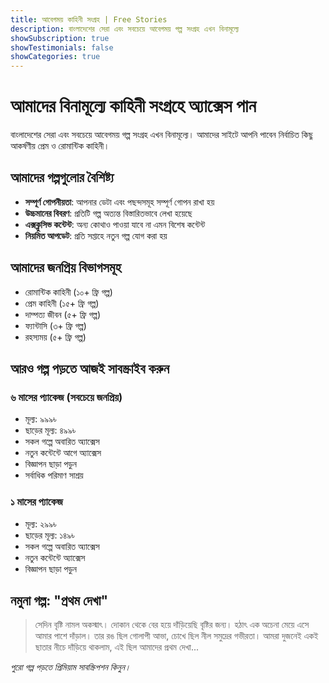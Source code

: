 ```yaml
---
title: আবেগময় কাহিনী সংগ্রহ | Free Stories
description: বাংলাদেশের সেরা এবং সবচেয়ে আবেগময় গল্প সংগ্রহ এখন বিনামূল্যে
showSubscription: true
showTestimonials: false
showCategories: true
---
```


# আমাদের বিনামূল্যে কাহিনী সংগ্রহে অ্যাক্সেস পান

বাংলাদেশের সেরা এবং সবচেয়ে আবেগময় গল্প সংগ্রহ এখন বিনামূল্যে। আমাদের সাইটে আপনি পাবেন নির্বাচিত কিছু আকর্ষণীয় প্রেম ও রোমান্টিক কাহিনী।

## আমাদের গল্পগুলোর বৈশিষ্ট্য

- **সম্পূর্ণ গোপনীয়তা**: আপনার ডেটা এবং পছন্দসমূহ সম্পূর্ণ গোপন রাখা হয়
- **উচ্চমানের বিবরণ**: প্রতিটি গল্প অত্যন্ত বিস্তারিতভাবে লেখা হয়েছে
- **এক্সক্লুসিভ কন্টেন্ট**: অন্য কোথাও পাওয়া যাবে না এমন বিশেষ কন্টেন্ট
- **নিয়মিত আপডেট**: প্রতি সপ্তাহে নতুন গল্প যোগ করা হয়

## আমাদের জনপ্রিয় বিভাগসমূহ

- রোমান্টিক কাহিনী (১০+ ফ্রি গল্প)
- প্রেম কাহিনী (১৫+ ফ্রি গল্প)
- দাম্পত্য জীবন (৫+ ফ্রি গল্প)
- ফ্যান্টাসি (৩+ ফ্রি গল্প)
- রহস্যময় (৫+ ফ্রি গল্প)

## আরও গল্প পড়তে আজই সাবস্ক্রাইব করুন

### ৬ মাসের প্যাকেজ (সবচেয়ে জনপ্রিয়)

- মূল্য: ৯৯৯৳
- ছাড়ের মূল্য: ৪৯৯৳
- সকল গল্পে অবারিত অ্যাক্সেস
- নতুন কন্টেন্টে আগে অ্যাক্সেস
- বিজ্ঞাপন ছাড়া পড়ুন
- সর্বাধিক পরিমাণ সাশ্রয়

### ১ মাসের প্যাকেজ

- মূল্য: ২৯৯৳
- ছাড়ের মূল্য: ১৪৯৳
- সকল গল্পে অবারিত অ্যাক্সেস
- নতুন কন্টেন্টে অ্যাক্সেস
- বিজ্ঞাপন ছাড়া পড়ুন

## নমুনা গল্প: "প্রথম দেখা"

> সেদিন বৃষ্টি নামল অকস্মাৎ। দোকান থেকে বের হয়ে দাঁড়িয়েছি বৃষ্টির জন্য। হঠাৎ এক অচেনা মেয়ে এসে আমার পাশে দাঁড়াল। তার রঙ ছিল গোলাপী আভা, চোখে ছিল নীল সমুদ্রের গভীরতা। আমরা দুজনেই একই ছাতার নীচে দাঁড়িয়ে থাকলাম, এই ছিল আমাদের প্রথম দেখা...

_পুরো গল্প পড়তে প্রিমিয়াম সাবস্ক্রিপশন কিনুন।_
